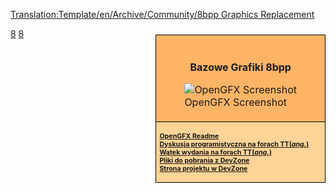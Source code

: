 <noinclude>[[Translation:Template/en/Archive/Community/8bpp Graphics Replacement]]</noinclude><noinclude></noinclude>
<div style="float:right; padding-left:12px; background:#ffffff;margin-top:10px;">
<div style="border:1px solid #000000; background:#ffb466; padding:5px; -moz-border-radius-topleft:5px; -moz-border-radius-topright:5px; font-size: 12pt;">
<div style="text-align:center; margin-bottom:1em"><strong style="font-size:1em">{{PAGENAME}}<br />Bazowe Grafiki 8bpp</strong></div>
[[File:en/Archive/Community/OpenGFX Screenshot.png|center|OpenGFX Screenshot]]
</div>
<div style="border:1px solid black; border-top-width: 0px; background:#ffd496; padding:5px; -moz-border-radius-bottomleft:5px; -moz-border-radius-bottomright:8px; font-size: 8pt; font-weight:bold">
[[pl/Archive/Community/OpenGFX Readme|OpenGFX Readme]]<br />

[http://www.tt-forums.net/viewtopic.php?t=38122 Dyskusja programistyczna na forach TT(''ang.'')]<br/>
[http://www.tt-forums.net/viewtopic.php?t=40162 Wątek wydania na forach TT(''ang.'')]<br/>
[http://bundles.openttdcoop.org/opengfx/releases Pliki do pobrania z DevZone]<br>
[http://dev.openttdcoop.org/projects/OpenGFX/ Strona projektu w DevZone]<br/>
</div>
</div><includeonly><!--[[Category:8bpp Graphics Replacement|{{PAGENAME}}]]-->[[Category:pl/Archive/Community/Wymiana Grafik 8bpp|{{PAGENAME}}]]</includeonly><noinclude>

<!--[[Category:Templates|8]][[Category:Navigation|8]]--> [[Category:pl/Szablony|8]][[Category:pl/Nawigacji|8]]
</noinclude>